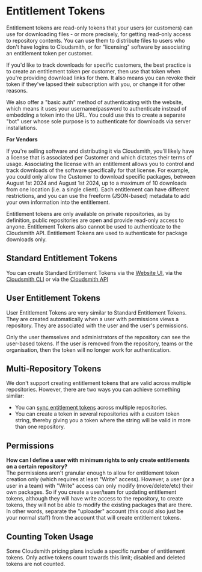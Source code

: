 
# Entitlement Tokens

Entitlement tokens are read-only tokens that your users (or customers) can use for downloading files - or more precisely, for getting read-only access to repository contents. You can use them to distribute files to users who don't have logins to Cloudsmith, or for "licensing" software by associating an entitlement token per customer.

If you'd like to track downloads for specific customers, the best practice is to create an entitlement token per customer, then use that token when you're providing download links for them. It also means you can revoke their token if they've lapsed their subscription with you, or change it for other reasons.

We also offer a "basic auth" method of authenticating with the website, which means it uses your username/password to authenticate instead of embedding a token into the URL.  You could use this to create a separate "bot" user whose sole purpose is to authenticate for downloads via server installations. 

**For Vendors**

If you're selling software and distributing it via Cloudsmith, you'll likely have a license that is associated per Customer and which dictates their terms of usage. Associating the license with an entitlement allows you to control and track downloads of the software specifically for that license. For example, you could only allow the Customer to download specific packages, between August 1st 2024 and August 1st 2024, up to a maximum of 10 downloads from one location (i.e. a single client). Each entitlement can have different restrictions, and you can use the freeform (JSON-based) metadata to add your own information into the entitlement.

<Note variant="">
  Entitlement tokens are only available on private repositories, as by definition, public repositories are open and provide read-only access to anyone.  Entitlement Tokens also cannot be used to authenticate to the Cloudsmith API. Entitlement Tokens are used to authenticate for package downloads only.
</Note>


## Standard Entitlement Tokens

You can create Standard Entitlement Tokens via the [Website UI](/distributing-your-software/entitlement-tokens-via-the-website-ui),  via the [Cloudsmith CLI](/distributing-your-software/entitlement-tokens-via-the-cloudsmith-cli) or via the [Cloudsmith API](/distributing-your-software/entitlement-tokens-via-the-cloudsmith-api) 

## User Entitlement Tokens

User Entitlement Tokens are very similar to Standard Entitlement Tokens. They are created automatically when a user with permissions views a repository.  They are associated with the user and the user's permissions. 

Only the user themselves and administrators of the repository can see the user-based tokens. If the user is removed from the repository, teams or the organisation, then the token will no longer work for authentication.

## Multi-Repository Tokens

We don't support creating entitlement tokens that are valid across multiple repositories.  However, there are two ways you can achieve something similar: 

- You can [sync entitlement tokens](/distributing-your-software/entitlement-tokens-via-the-cloudsmith-cli#synchronising-tokens) across multiple repositories.
- You can create a token in several repositories with a custom token string, thereby giving you a token where the string will be valid in more than one repository. 

## Permissions

**How can I define a user with minimum rights to only create entitlements on a certain repository?**  
The permissions aren't granular enough to allow for entitlement token creation only (which requires at least "Write" access). However, a user (or a user in a team) with "Write" access can only modify (move/delete/etc) their own packages. So if you create a user/team for updating entitlement tokens, although they will have write access to the repository, to create tokens, they will not be able to modify the existing packages that are there.  
In other words, separate the "uploader" account (this could also just be your normal staff) from the account that will create entitlement tokens.

## Counting Token Usage

Some Cloudsmith pricing plans include a specific number of entitlement tokens.  Only active tokens count towards this limit; disabled and deleted tokens are not counted.
